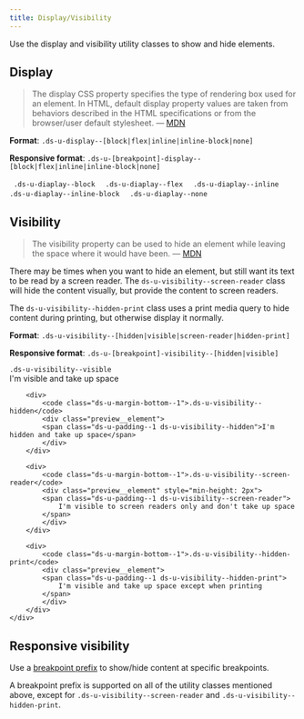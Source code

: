 ```yaml
---
title: Display/Visibility
---
```


Use the display and visibility utility classes to show and hide elements.

## Display

> The display CSS property specifies the type of rendering box used for an element. In HTML, default display property values are taken from behaviors described in the HTML specifications or from the browser/user default stylesheet. &mdash; [MDN](https://developer.mozilla.org/en-US/docs/Web/CSS/display)

**Format**: `.ds-u-display--[block|flex|inline|inline-block|none]`

**Responsive format**: `.ds-u-[breakpoint]-display--[block|flex|inline|inline-block|none]`

<EmbeddedExample>
    <div>
        <code class="ds-u-diaplay--block ds-u-padding--1 utility-example"> .ds-u-diaplay--block </code>
        <code class="ds-u-diaplay--flex ds-u-padding--1 utility-example"> .ds-u-diaplay--flex </code>
        <code class="ds-u-diaplay--inline ds-u-padding--1 utility-example"> .ds-u-diaplay--inline </code>
        <code class="ds-u-diaplay--inline-block ds-u-padding--1 utility-example"> .ds-u-diaplay--inline-block </code>
        <code class="ds-u-diaplay--none ds-u-padding--1 utility-example"> .ds-u-diaplay--none </code>
    </div>
</EmbeddedExample>

## Visibility

> The visibility property can be used to hide an element while leaving the space where it would have been. &mdash; [MDN](https://developer.mozilla.org/en-US/docs/Web/CSS/visibility)

There may be times when you want to hide an element, but still want its text to be read by a screen reader. The `ds-u-visibility--screen-reader` class will hide the content visually, but provide the content to screen readers.

The `ds-u-visibility--hidden-print` class uses a print media query to hide content during printing, but otherwise display it normally.

**Format**: `.ds-u-visibility--[hidden|visible|screen-reader|hidden-print]`

**Responsive format**: `.ds-u-[breakpoint]-visibility--[hidden|visible]`

<EmbeddedExample>
    <div class="example--wrapper">
        <div>
            <code class="ds-u-margin-bottom--1">.ds-u-visibility--visible</code>
            <div class="preview__element">
            <span class="ds-u-padding--1 ds-u-visibility--visible">I'm visible and take up space</span>
            </div>
        </div>

        <div>
            <code class="ds-u-margin-bottom--1">.ds-u-visibility--hidden</code>
            <div class="preview__element">
            <span class="ds-u-padding--1 ds-u-visibility--hidden">I'm hidden and take up space</span>
            </div>
        </div>

        <div>
            <code class="ds-u-margin-bottom--1">.ds-u-visibility--screen-reader</code>
            <div class="preview__element" style="min-height: 2px">
            <span class="ds-u-padding--1 ds-u-visibility--screen-reader">
                I'm visible to screen readers only and don't take up space
            </span>
            </div>
        </div>

        <div>
            <code class="ds-u-margin-bottom--1">.ds-u-visibility--hidden-print</code>
            <div class="preview__element">
            <span class="ds-u-padding--1 ds-u-visibility--hidden-print">
                I'm visible and take up space except when printing
            </span>
            </div>
        </div>
    </div>

</EmbeddedExample>

## Responsive visibility

Use a [breakpoint prefix](/guidelines/responsive-design) to show/hide content at specific breakpoints.

A breakpoint prefix is supported on all of the utility classes mentioned above, except for `.ds-u-visibility--screen-reader` and `.ds-u-visibility--hidden-print`.

<ResponsiveExample storyId='utilities-visibility--visbility' title="Responsive visibility grid example" />
